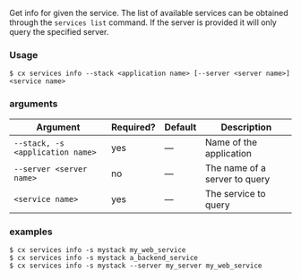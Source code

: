 Get info for given the service. The list of available services can be obtained through the `services list` command. If the server is provided it will only query the specified server.

### Usage

```shell
$ cx services info --stack <application name> [--server <server name>] <service name> 
```

### arguments

| Argument | Required? | Default | Description |
|  ---  |  ---  |  ---  |  ---  |
| `--stack, -s <application name>` | yes | — | Name of the application |
| `--server <server name>` | no | — | The name of a server to query |
| `<service name>` | yes | — | The service to query |

### examples

```shell
$ cx services info -s mystack my_web_service
$ cx services info -s mystack a_backend_service
$ cx services info -s mystack --server my_server my_web_service
```

